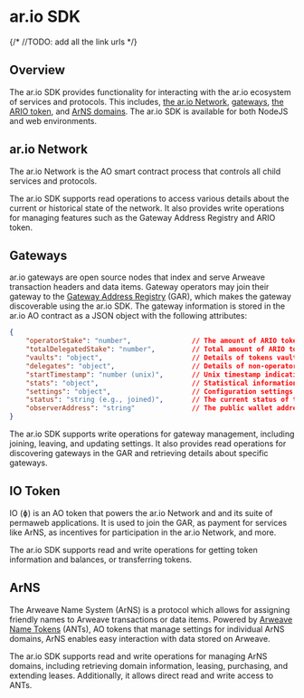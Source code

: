 
<HeroPattern />

# ar.io SDK 

{/* //TODO: add all the link urls */}

## Overview

The ar.io SDK provides functionality for interacting with the ar.io ecosystem of services and protocols. This includes, [the ar.io Network](), [gateways](), [the ARIO token](),  and [ArNS domains](). The ar.io SDK is available for both NodeJS and web environments.

## ar.io Network

The ar.io Network is the AO smart contract process that controls all child services and protocols. 

The ar.io SDK supports read operations to access various details about the current or historical state of the network. It also provides write operations for managing features such as the Gateway Address Registry and ARIO token.

## Gateways

ar.io gateways are open source nodes that index and serve Arweave transaction headers and data items. Gateway operators may join their gateway to the [Gateway Address Registry]() (GAR), which makes the gateway discoverable using the ar.io SDK. The gateway information is stored in the ar.io AO contract as a JSON object with the following attributes:

```json
{
    "operatorStake": "number",               // The amount of ARIO tokens staked by the operator, 50,000 minimum
    "totalDelegatedStake": "number",         // Total amount of ARIO tokens staked to the gateway by wallets other than the operator
    "vaults": "object",                      // Details of tokens vaults (locked tokens) associated with the gateway (object)
    "delegates": "object",                   // Details of non-operator wallets who staked ARIO tokens on the gateway (object)
    "startTimestamp": "number (unix)",       // Unix timestamp indicating start time
    "stats": "object",                       // Statistical information related to gateway performance (object)
    "settings": "object",                    // Configuration settings (object)
    "status": "string (e.g., joined)",       // The current status of the operator
    "observerAddress": "string"              // The public wallet address of the observer for the gateway
}
```

The ar.io SDK supports write operations for gateway management, including joining, leaving, and updating settings. It also provides read operations for discovering gateways in the GAR and retrieving details about specific gateways.

## IO Token

IO (ɸ) is an AO token that powers the ar.io Network and and its suite of permaweb applications. It is used to join the GAR, as payment for services like ArNS, as incentives for participation in the ar.io Network, and more.

The ar.io SDK supports read and write operations for getting token information and balances, or transferring tokens.

## ArNS

The Arweave Name System (ArNS) is a protocol which allows for assigning friendly names to Arweave transactions or data items. Powered by [Arweave Name Tokens]() (ANTs), AO tokens that manage settings for individual ArNS domains, ArNS enables easy interaction with data stored on Arweave.

The ar.io SDK supports read and write operations for managing ArNS domains, including retrieving domain information, leasing, purchasing, and extending leases. Additionally, it allows direct read and write access to ANTs.